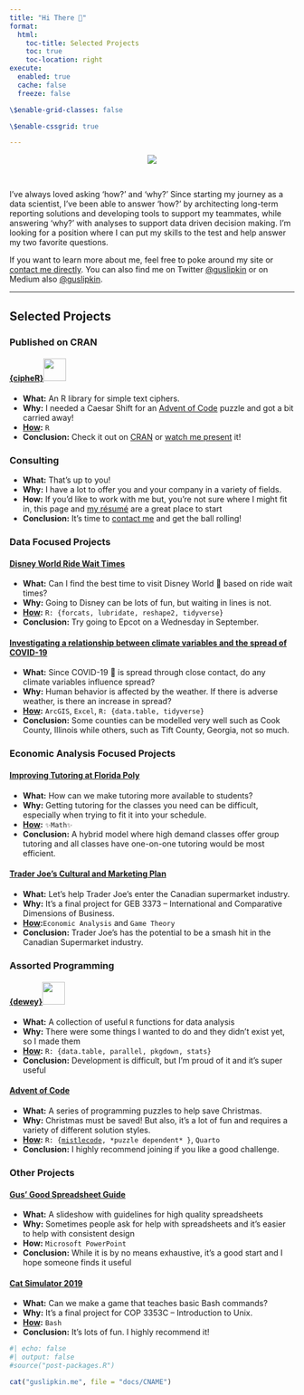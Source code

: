 ```yaml
---
title: "Hi There 👋"
format:
  html:
    toc-title: Selected Projects
    toc: true
    toc-location: right
execute:
  enabled: true
  cache: false
  freeze: false

\$enable-grid-classes: false

\$enable-cssgrid: true

---
```


<style>

code { white-space: normal; }

<style>
  code { white-space: normal; }
</style>

<center><img src="/assets/gus_headshot_new.jpg" style="max-width: 40%;"/></center>
<br>

I’ve always loved asking ‘how?’ and ‘why?’ Since starting my journey as a data scientist, I’ve been able to answer ‘how?’ by architecting long-term reporting solutions and developing tools to support my teammates, while answering ‘why?’ with analyses to support data driven decision making. I’m looking for a position where I can put my skills to the test and help answer my two favorite questions.

If you want to learn more about me, feel free to poke around my site or [contact me directly](contact.html). You can also find me on Twitter <a href="https://twitter.com/GusLipkin">@guslipkin</a> or on Medium also <a href="https://guslipkin.medium.com">@guslipkin</a>.

----

::: {.column-page}
<h2>Selected Projects</h2>
:::
::: {.grid .column-page}
::: {.g-col-12 .g-col-sm-6 .d-grid}
::: {.g-col-12}
### Published on CRAN
#### [{cipheR}![](assets/cipher.png){height=40}](https://guslipkin.github.io/cipheR/)
:::
::: {.g-col-12 .text-wrap}
- **What:** An R library for simple text ciphers.
- **Why:** I needed a Caesar Shift for an [Advent of Code](https://guslipkin.github.io/AdventOfCode/) puzzle and got a bit carried away!
- **[How](https://github.com/guslipkin/cipher):** `R`
- **Conclusion:** Check it out on [CRAN](https://cran.r-project.org/package=cipheR) or [watch me present](/presentations/2023-02-11-cipheR-page.html) it!
:::
:::
::: {.g-col-12 .g-col-sm-6 .d-grid}
::: {.g-col-12}
### Consulting
:::
::: {.g-col-12 .text-wrap}
- **What:** That's up to you!
- **Why:** I have a lot to offer you and your company in a variety of fields.
- **How:** If you'd like to work with me but, you're not sure where I might fit in, this page and [my résumé](resume.html) are a great place to start
- **Conclusion:** It's time to [contact me](contact.html) and get the ball rolling!
:::
:::
:::


::: {.column-page}
### Data Focused Projects
:::
::: {.grid .column-page}
::: {.g-col-12 .g-col-sm-6 .d-grid}
::: {.g-col-12}
#### [Disney World Ride Wait Times](../presentations/disney_world_ride_wait_times.html)
:::
::: {.g-col-12 .d-flex .align-items-start}
- **What:** Can I find the best time to visit Disney World 🏰 based on ride wait times?
- **Why:** Going to Disney can be lots of fun, but waiting in lines is not.
- **[How](https://github.com/guslipkin/disney_ds):** `R: {forcats, lubridate, reshape2, tidyverse}`
- **Conclusion:** Try going to Epcot on a Wednesday in September.
:::
:::
::: {.g-col-12 .g-col-sm-6 .d-grid}
::: {.g-col-12}
#### [Investigating a relationship between climate variables and the spread of COVID-19](../presentations/covid_time_series_gis.html)
:::
::: {.g-col-12}
- **What:** Since COVID-19 🦠 is spread through close contact, do any climate variables influence spread?
- **Why:** Human behavior is affected by the weather. If there is adverse weather, is there an increase in spread?
- **[How](https://github.com/guslipkin/COVID-TimeSeries-GIS):** `ArcGIS`, `Excel`, `R: {data.table, tidyverse}`
- **Conclusion:** Some counties can be modelled very well such as Cook County, Illinois while others, such as Tift County, Georgia, not so much.
:::
:::
:::

::: {.column-page}
### Economic Analysis Focused Projects
:::
::: {.grid .column-page}
::: {.g-col-12 .g-col-sm-6 .d-grid}
::: {.g-col-12}
#### [Improving Tutoring at Florida Poly](../presentations/tutoring_at_poly.html)
:::
::: {.g-col-12 .text-wrap}
- **What:** How can we make tutoring more available to students?
- **Why:** Getting tutoring for the classes you need can be difficult, especially when trying to fit it into your schedule.
- **[How](https://github.com/guslipkin/Fall2021/tree/main/ECO%203930%20%7E%20Contemporary%20Economics/Final%20Paper):** `✨Math✨`
- **Conclusion:** A hybrid model where high demand classes offer group tutoring and all classes have one-on-one tutoring would be most efficient.
:::
:::
::: {.g-col-12 .g-col-sm-6 .d-grid}
::: {.g-col-12}
#### [Trader Joe's Cultural and Marketing Plan](../presentations/trader_joes_cultural_marketing_plan.html)
:::
::: {.g-col-12}
- **What:** Let's help Trader Joe's enter the Canadian supermarket industry.
- **Why:** It's a final project for GEB 3373 – International and Comparative Dimensions of Business.
- **[How](https://github.com/guslipkin/Spring2021/blob/main/GEB%203373%20%7E%20International%20Comparative%20Dimensions/GEB%203373%20Final%20Project):**`Economic Analysis` and `Game Theory`
- **Conclusion:** Trader Joe's has the potential to be a smash hit in the Canadian Supermarket industry.
:::
:::
:::

::: {.column-page}
### Assorted Programming
:::
::: {.grid .column-page}
::: {.g-col-12 .g-col-sm-6 .d-grid}
::: {.g-col-12}
#### [{dewey}![](assets/dewey.svg){height=40}](https://guslipkin.github.io/dewey/)
:::
::: {.g-col-12 .text-wrap}
- **What:** A collection of useful `R` functions for data analysis
- **Why:** There were some things I wanted to do and they didn't exist yet, so I made them
- **[How](https://github.com/guslipkin/dewey):** `R: {data.table, parallel, pkgdown, stats}`
- **Conclusion:** Development is difficult, but I'm proud of it and it's super useful
:::
:::
::: {.g-col-12 .g-col-sm-6 .d-grid}
::: {.g-col-12}
#### [Advent of Code](https://guslipkin.github.io/AdventOfCode/)
:::
::: {.g-col-12}
- **What:** A series of programming puzzles to help save Christmas.
- **Why:** Christmas must be saved! But also, it's a lot of fun and requires a variety of different solution styles.
- **[How](https://github.com/guslipkin/AdventOfCode):** `R: {`[`mistlecode`](https://guslipkin.github.io/mistlecode/)`, *puzzle dependent* }`, `Quarto`
- **Conclusion:** I highly recommend joining if you like a good challenge.
:::
:::
:::

::: {.column-page}
### Other Projects
:::
::: {.grid .column-page}
::: {.g-col-12 .g-col-sm-6 .d-grid}
::: {.g-col-12}
#### [Gus' Good Spreadsheet Guide](../presentations/spreadsheet_guide.html)
:::
::: {.g-col-12 .text-wrap}
- **What:** A slideshow with guidelines for high quality spreadsheets</li>
- **Why:** Sometimes people ask for help with spreadsheets and it's easier to help with consistent design
- **How:** `Microsoft PowerPoint`
- **Conclusion:** While it is by no means exhaustive, it's a good start and I hope someone finds it useful
:::
:::
::: {.g-col-12 .g-col-sm-6 .d-grid}
::: {.g-col-12}
#### [Cat Simulator 2019](../presentations/cat_simulator_2019.html)
:::
::: {.g-col-12}
- **What:** Can we make a game that teaches basic Bash commands?
- **Why:** It's a final project for COP 3353C – Introduction to Unix.</li>
- **[How](https://github.com/guslipkin/Lark):** `Bash`
- **Conclusion:** It's lots of fun. I highly recommend it!
:::
:::
:::

```r
#| echo: false
#| output: false
#source("post-packages.R")

cat("guslipkin.me", file = "docs/CNAME")
```